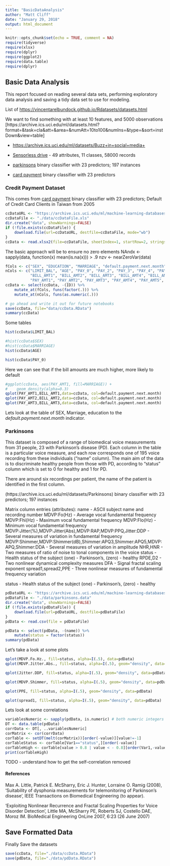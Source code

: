 ```yaml
---
title: "BasicDataAnalysis"
author: "Matt Cliff"
date: "January 29, 2018"
output: html_document
---
```


```r
knitr::opts_chunk$set(echo = TRUE, comment = NA)
require(tidyverse)
require(xlsx)
require(dplyr)
require(ggplot2)
require(data.table)
require(dplyr)
```

## Basic Data Analysis

This report focused on reading several data sets, performing exploratory data analysis and saving a tidy data set to use for modeling.

List of [https://vincentarelbundock.github.io/Rdatasets/datasets.html](Data Sources)

We want to find something with at least 10 features, and 5000 observations
[https://archive.ics.uci.edu/ml/datasets.html?format=&task=cla&att=&area=&numAtt=10to100&numIns=&type=&sort=instDown&view=table]

* [https://archive.ics.uci.edu/ml/datasets/Buzz+in+social+media+](Buzz in Social Media)

* [Sensorless drive](https://archive.ics.uci.edu/ml/datasets/Dataset+for+Sensorless+Drive+Diagnosis) - 49 attributes, 11 classes, 58000 records 
* [parkinsons](https://archive.ics.uci.edu/ml/datasets/Parkinsons) binary classifier with 23 predictors; 197 instances
* [card payment](https://archive.ics.uci.edu/ml/datasets/default+of+credit+card+clients) binary classifier with 23 predictors


### Credit Payment Dataset
This comes from [card payment](https://archive.ics.uci.edu/ml/datasets/default+of+credit+card+clients) binary classifier with 23 predictors; Default of Credit Card Clients in Taiwan from 2005

```r

ccDataURL <- "https://archive.ics.uci.edu/ml/machine-learning-databases/00350/default%20of%20credit%20card%20clients.xls"
ccDataFile <- "./data/ccDataFile.xls"
dir.create("data", showWarnings=FALSE)
if (!file.exists(ccDataFile)) {
    download.file(url=ccDataURL, destfile=ccDataFile, mode="wb")
}
ccData <- read.xlsx2(file=ccDataFile, sheetIndex=1, startRow=2, stringsAsFactors=FALSE)


```

The basic approach will be to ensure no zero elements
NAndx <- sapply(data, function(x) mean(is.na(x))) > .9
nzv <- nearZeroVar(data)

```r

fCols <- c("SEX", "EDUCATION", "MARRIAGE", "default.payment.next.month")
nCols <- c("LIMIT_BAL", "AGE", "PAY_0", "PAY_2", "PAY_3", "PAY_4", "PAY_5", "PAY_6",
           "BILL_AMT1", "BILL_AMT2", "BILL_AMT3", "BILL_AMT4", "BILL_AMT5", "BILL_AMT6", 
           "PAY_AMT1", "PAY_AMT2", "PAY_AMT3", "PAY_AMT4", "PAY_AMT5", "PAY_AMT6" )
ccData <- select(ccData, -(ID)) %>% 
    mutate_at(fCols, funs(factor(.))) %>%
    mutate_at(nCols, funs(as.numeric(.)))

# go ahead and write it out for future notebooks
save(ccData, file="data/ccData.RData")
summary(ccData)
```

Some tables
```r
hist(ccData$LIMIT_BAL)

#hist(ccData$SEX)
#hist(ccData$MARRIAGE)
hist(ccData$AGE)

hist(ccData$PAY_0)
```

Here we can see that if the bill amounts are much higher, more likely to default
```r
#ggplot(ccData, aes(PAY_AMT1, fill=MARRIAGE)) +
#    geom_density(alpha=0.3)
qplot(PAY_AMT1,BILL_AMT1,data=ccData, col=default.payment.next.month)
qplot(PAY_AMT2,BILL_AMT2,data=ccData, col=default.payment.next.month)
qplot(PAY_AMT3,BILL_AMT3,data=ccData, col=default.payment.next.month)

```

Lets look at the table of SEX, Marriage, education to the *default.payment.next.month* indicator.



### Parkinsons

This dataset is composed of a range of biomedical voice measurements from 
31 people, 23 with Parkinson's disease (PD). Each column in the table is a 
particular voice measure, and each row corresponds one of 195 voice 
recording from these individuals ("name" column). The main aim of the data 
is to discriminate healthy people from those with PD, according to "status" 
column which is set to 0 for healthy and 1 for PD.

 There are around six 
recordings per patient, the name of the patient is identified in the first 
column.


(https://archive.ics.uci.edu/ml/datasets/Parkinsons) binary classifier with 23 predictors; 197 instances


Matrix column entries (attributes):
name - ASCII subject name and recording number
MDVP:Fo(Hz) - Average vocal fundamental frequency
MDVP:Fhi(Hz) - Maximum vocal fundamental frequency
MDVP:Flo(Hz) - Minimum vocal fundamental frequency
MDVP:Jitter(%),MDVP:Jitter(Abs),MDVP:RAP,MDVP:PPQ,Jitter:DDP - Several 
measures of variation in fundamental frequency
MDVP:Shimmer,MDVP:Shimmer(dB),Shimmer:APQ3,Shimmer:APQ5,MDVP:APQ,Shimmer:DDA - Several measures of variation in amplitude
NHR,HNR - Two measures of ratio of noise to tonal components in the voice
status - Health status of the subject (one) - Parkinson's, (zero) - healthy
RPDE,D2 - Two nonlinear dynamical complexity measures
DFA - Signal fractal scaling exponent
spread1,spread2,PPE - Three nonlinear measures of fundamental frequency variation 

status - Health status of the subject (one) - Parkinson's, (zero) - healthy
```r

pdDataURL <- "https://archive.ics.uci.edu/ml/machine-learning-databases/parkinsons/parkinsons.data"
pdDataFile <- "./data/parkinsons.data"
dir.create("data", showWarnings=FALSE)
if (!file.exists(pdDataFile)) {
    download.file(url=pdDataURL, destfile=pdDataFile)
}
pdData <- read.csv(file = pdDataFile)

pdData <- select(pdData, -(name)) %>%
    mutate(status = factor(status))
summary(pdData)
```

Let's take a look at some plots
```r
qplot(MDVP.Fo.Hz., fill=status, alpha=I(.5), data=pdData)
qplot(MDVP.Jitter.Abs., fill=status, alpha=I(.5), geom="density", data=pdData)

qplot(Jitter.DDP, fill=status, alpha=I(.5), geom="density", data=pdData)

qplot(MDVP.Shimmer, fill=status, alpha=I(.5), geom="density", data=pdData)

qplot(PPE, fill=status, alpha=I(.5), geom="density", data=pdData)

qplot(spread1, fill=status, alpha=I(.5), geom="density", data=pdData)

```

Lets look at some correlations
```r
variablesNumeric <- sapply(pdData, is.numeric) # both numeric integers
DT <- data.table(pdData)
corrData <- DT[, ..variablesNumeric]
corMatrix <- cor(corrData)
corTable <- setDT(melt(corMatrix))[order(-value)][value!=-1]
corTableStatus <- corTable[Var1=="status",][order(-value)]
corTableHigh <- corTable[value > 0.8 | value < - 0.8][order(Var1,-value)]
print(corTableHigh)
```

TODO - understand how to get the self-correlation removed

#### References

Max A. Little, Patrick E. McSharry, Eric J. Hunter, Lorraine O. Ramig (2008), 
'Suitability of dysphonia measurements for telemonitoring of Parkinson's disease', 
IEEE Transactions on Biomedical Engineering (to appear).

'Exploiting Nonlinear Recurrence and Fractal Scaling Properties for Voice Disorder Detection', 
Little MA, McSharry PE, Roberts SJ, Costello DAE, Moroz IM. 
BioMedical Engineering OnLine 2007, 6:23 (26 June 2007)




## Save Formatted Data
Finally Save the datasets
```r
save(ccData, file="./data/ccData.RData")
save(pdData, file="./data/pdData.RData")

```